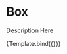 
<Meta title="Material-UI/Layout/Box" component={Box} />


# Box

Description Here

<Canvas>
  <Story
    name="Primary"
    args={{
      sx: {
        width: 300,
        height: 300,
        backgroundColor: 'primary.dark',
        '&:hover': {
          backgroundColor: 'primary.main',
          opacity: [0.9, 0.8, 0.7],
        },
      },
    }}
  >
    {Template.bind({})}
  </Story>
</Canvas>
